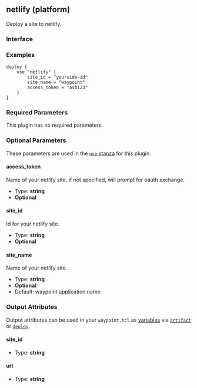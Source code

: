 ## netlify (platform)

Deploy a site to netlify.

### Interface

### Examples

```hcl
deploy {
	use "netlify" {
		site_id = "yourside-id"
		site_name = "waypoint"
		access_token = "asb123"
	}
}
```

### Required Parameters

This plugin has no required parameters.

### Optional Parameters

These parameters are used in the [`use` stanza](/docs/waypoint-hcl/use) for this plugin.

#### access_token

Name of your netlify site, if not specified, will prompt for oauth exchange.

- Type: **string**
- **Optional**

#### site_id

Id for your netlify site.

- Type: **string**
- **Optional**

#### site_name

Name of your netlify site.

- Type: **string**
- **Optional**
- Default: waypoint application name

### Output Attributes

Output attributes can be used in your `waypoint.hcl` as [variables](/docs/waypoint-hcl/variables) via [`artifact`](/docs/waypoint-hcl/variables/artifact) or [`deploy`](/docs/waypoint-hcl/variables/deploy).

#### site_id

- Type: **string**

#### url

- Type: **string**
